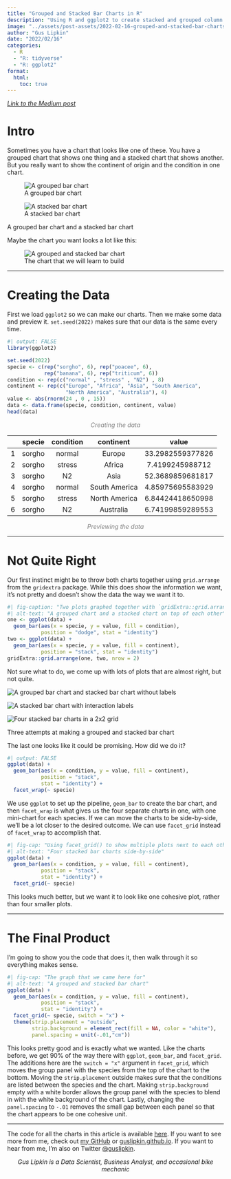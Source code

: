 ```yaml
---
title: "Grouped and Stacked Bar Charts in R"
description: "Using R and ggplot2 to create stacked and grouped column charts"
image: "../assets/post-assets/2022-02-16-grouped-and-stacked-bar-charts-in-r/stackAndDodge.png"
author: "Gus Lipkin"
date: "2022/02/16"
categories:
  - R
  - "R: tidyverse"
  - "R: ggplot2"
format:
  html:
    toc: true
---
```


[*Link to the Medium post*](https://medium.com/@guslipkin/grouped-and-stacked-bar-charts-in-r-e5f5ac5637de)

# Intro 

Sometimes you have a chart that looks like one of these. You have a grouped chart that shows one thing and a stacked chart that shows another. But you really want to show the continent of origin and the condition in one chart.

::: {#fig-grouped-stacked layout-ncol=2}

![A grouped bar chart](../assets/post-assets/2022-02-16-grouped-and-stacked-bar-charts-in-r/group.png){#fig-grouped}

![A stacked bar chart](../assets/post-assets/2022-02-16-grouped-and-stacked-bar-charts-in-r/stack.png){#fig-stacked}

A grouped bar chart and a stacked bar chart
:::

Maybe the chart you want looks a lot like this:

![The chart that we will learn to build](../assets/post-assets/2022-02-16-grouped-and-stacked-bar-charts-in-r/stackAndDodge.png){alt="A grouped and stacked bar chart"}

----

# Creating the Data

First we load `ggplot2` so we can make our charts. Then we make some data and preview it. `set.seed(2022)` makes sure that our data is the same every time.

```r
#| output: FALSE
library(ggplot2)

set.seed(2022)
specie <- c(rep("sorgho", 6), rep("poacee", 6), 
            rep("banana", 6), rep("triticum", 6))
condition <- rep(c("normal" , "stress" , "N2") , 8)
continent <- rep(c("Europe", "Africa", "Asia", "South America",          
                   "North America", "Australia"), 4)
value <- abs(rnorm(24 , 0 , 15))
data <- data.frame(specie, condition, continent, value)
head(data)
```
<center><em style="color: grey;">Creating the data</em></center>

||**specie**|**condition**|**continent**|**value**
|:-----:|:-----:|:-----:|:-----:|:-----:
1|sorgho|normal|Europe|33.2982559377826
2|sorgho|stress|Africa|7.4199245988712
3|sorgho|N2|Asia|52.3689859681817
4|sorgho|normal|South America|4.85975695583929
5|sorgho|stress|North America|6.84424418650998
6|sorgho|N2|Australia|6.74199859289553

<center><em style="color: grey;">Previewing the data</em></center>

----

# Not Quite Right

Our first instinct might be to throw both charts together using `grid.arrange` from the `gridextra` package. While this does show the information we want, it’s not pretty and doesn’t show the data the way we want it to.

```r
#| fig-caption: "Two plots graphed together with `gridExtra::grid.arrange()`"
#| alt-text: "A grouped chart and a stacked chart on top of each other"
one <- ggplot(data) +
  geom_bar(aes(x = specie, y = value, fill = condition), 
           position = "dodge", stat = "identity")
two <- ggplot(data) +
  geom_bar(aes(x = specie, y = value, fill = continent), 
           position = "stack", stat = "identity")
gridExtra::grid.arrange(one, two, nrow = 2)
```

Not sure what to do, we come up with lots of plots that are almost right, but not quite.

::: {#fig-three-not-right layout-ncol=3}

![](../assets/post-assets/2022-02-16-grouped-and-stacked-bar-charts-in-r/groupDodge.png){#fig-groupDodge alt="A grouped bar chart and stacked bar chart without labels"}

![](../assets/post-assets/2022-02-16-grouped-and-stacked-bar-charts-in-r/interaction.png){#fig-interaction alt="A stacked bar chart with interaction labels"}

![](../assets/post-assets/2022-02-16-grouped-and-stacked-bar-charts-in-r/facetWrap.png){#fig-factWrap alt="Four stacked bar charts in a 2x2 grid"}

Three attempts at making a grouped and stacked bar chart
:::


The last one looks like it could be promising. How did we do it?

```r
#| output: FALSE
ggplot(data) +
  geom_bar(aes(x = condition, y = value, fill = continent),
           position = "stack",
           stat = "identity") +
  facet_wrap(~ specie)
```

We use `ggplot` to set up the pipeline, `geom_bar` to create the bar chart, and then `facet_wrap` is what gives us the four separate charts in one, with one mini-chart for each species. If we can move the charts to be side-by-side, we’ll be a lot closer to the desired outcome. We can use `facet_grid` instead of `facet_wrap` to accomplish that.

```r
#| fig-cap: "Using facet_grid() to show multiple plots next to each other"
#| alt-text: "Four stacked bar charts side-by-side"
ggplot(data) +
  geom_bar(aes(x = condition, y = value, fill = continent),
           position = "stack",
           stat = "identity") +
  facet_grid(~ specie)
```

This looks much better, but we want it to look like one cohesive plot, rather than four smaller plots.

----

# The Final Product

I'm going to show you the code that does it, then walk through it so everything makes sense.

```r
#| fig-cap: "The graph that we came here for"
#| alt-text: "A grouped and stacked bar chart"
ggplot(data) +
  geom_bar(aes(x = condition, y = value, fill = continent),
           position = "stack",
           stat = "identity") +
  facet_grid(~ specie, switch = "x") +
  theme(strip.placement = "outside",
        strip.background = element_rect(fill = NA, color = "white"),
        panel.spacing = unit(-.01,"cm"))
```


This looks pretty good and is exactly what we wanted. Like the charts before, we get 90% of the way there with `ggplot`, `geom_bar`, and `facet_grid`. The additions here are the `switch = "x"` argument in `facet_grid`, which moves the group panel with the species from the top of the chart to the bottom. Moving the `strip.placement` outside makes sure that the conditions are listed between the species and the chart. Making `strip.background` empty with a white border allows the group panel with the species to blend in with the white background of the chart. Lastly, changing the `panel.spacing` to `-.01` removes the small gap between each panel so that the chart appears to be one cohesive unit.

----

The code for all the charts in this article is available [here](https://gist.github.com/guslipkin/76da4207fcee7bcdea6707ecc1f4b9fa?file=allTogether.rmd). If you want to see more from me, check out [my GitHub](https://github.com/guslipkin) or [guslipkin.github.io](https://guslipkin.github.io). If you want to hear from me, I'm also on Twitter [@guslipkin](https://twitter.com/GusLipkin).


<center><em>Gus Lipkin is a Data Scientist, Business Analyst, and occasional bike mechanic</em></center>

